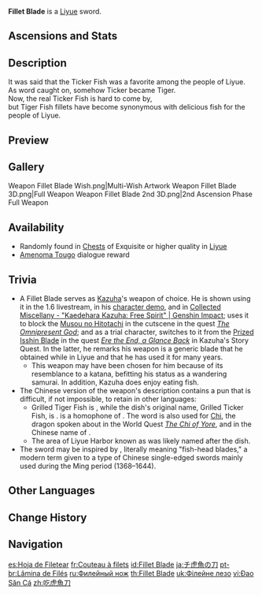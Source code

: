 {{Weapon Infobox
|id             = 11305
|image          = <gallery>
Weapon Fillet Blade.png|Base
Weapon Fillet Blade 2nd.png|2nd Ascension
</gallery>
|type           = Sword
|releaseDate    = 2020-09-28
|quality        = 3
|passive        = Gash
|base_atk       = 39
|2nd_stat_type  = ATK
|2nd_stat       = 7.7%
|effect         = On hit, has 50% chance to deal (var1)% ATK DMG to a single enemy. Can only occur once every (var2)s.
|eff_rank1_var1 = 240
|eff_rank2_var1 = 280
|eff_rank3_var1 = 320
|eff_rank4_var1 = 360
|eff_rank5_var1 = 400
|eff_rank1_var2 = 15
|eff_rank2_var2 = 14
|eff_rank3_var2 = 13
|eff_rank4_var2 = 12
|eff_rank5_var2 = 11
|obtain         = Chests
|obtain2        = Dialogue
|npc            = Amenoma Tougo
}}
{{Description|A sharp filleting knife. The blade is long, thin, and incredibly sharp.}}
'''Fillet Blade'''{{Lang|zh=吃虎鱼刀|zh_tl=[[Grilled Tiger Fish|Tiger Fish]] Blade}} is a [[Liyue]] sword.

==Ascensions and Stats==
{{Weapon Ascensions and Stats
|ascendMat1 = Mist Veiled Lead Elixir
|ascendMat2 = Mist Veiled Mercury Elixir
|ascendMat3 = Mist Veiled Gold Elixir
|bossMat1   = Mist Grass Pollen
|bossMat2   = Mist Grass
|commonMat1 = Treasure Hoarder Insignia
|commonMat2 = Silver Raven Insignia
|bossMat3   = Mist Grass Wick
|commonMat3 = Golden Raven Insignia
|ascendMat4 = Mist Veiled Primo Elixir
}}

==Description==
It was said that the Ticker Fish was a favorite among the people of Liyue.<br />
As word caught on, somehow Ticker became Tiger.<br />
Now, the real Ticker Fish is hard to come by,<br />
but Tiger Fish fillets have become synonymous with delicious fish for the people of Liyue.

==Preview==
{{Preview
|file=Weapon Fillet Blade Passive
}}

==Gallery==
<gallery>
Weapon Fillet Blade Wish.png|Multi-Wish Artwork
Weapon Fillet Blade 3D.png|Full Weapon
Weapon Fillet Blade 2nd 3D.png|2nd Ascension Phase Full Weapon
</gallery>

==Availability==
*Randomly found in [[Chests]] of Exquisite or higher quality in [[Liyue]]
*[[Amenoma Tougo]] dialogue reward

==Trivia==
*A Fillet Blade serves as [[Kazuha]]'s weapon of choice. He is shown using it in the 1.6 livestream, in his [https://youtu.be/zif0Lmhrivc character demo], and in [https://youtu.be/ytUO6XLh2pU Collected Miscellany - "Kaedehara Kazuha: Free Spirit" | Genshin Impact]; uses it to block the [[Musou no Hitotachi]] in the cutscene in the quest ''[[The Omnipresent God]]''; and as a trial character, switches to it from the [[Prized Isshin Blade (Shattered)|Prized Isshin Blade]] in the quest ''[[Ere the End, a Glance Back]]'' in Kazuha's Story Quest. In the latter, he remarks his weapon is a generic blade that he obtained while in Liyue and that he has used it for many years.
** This weapon may have been chosen for him because of its resemblance to a katana, befitting his status as a wandering samurai. In addition, Kazuha does enjoy eating fish.
*The Chinese version of the weapon's description contains a pun that is difficult, if not impossible, to retain in other languages:
**Grilled Tiger Fish is {{zh|烤'''吃'''虎鱼|tl=Broiled Consuming [Chi] Tigerfish}}, while the dish's original name, Grilled Ticker Fish, is {{zh|烤'''螭'''虎鱼|tl=Broiled Hornless-Dragon [Chi] Tigerfish}}. {{zh|{{wt|吃||Chinese}}|rm=chī|tl=eating, consuming}} is a homophone of {{zh|{{wt|螭||Chinese}}|rm=chī|tl=hornless dragon}}. The word {{zh|螭}} is also used for [[Chi]], the dragon spoken about in the World Quest ''[[The Chi of Yore]]'', and in the Chinese name of {{Lang|[[Serpent Spine]]|zh=螭骨剑|zh_tl=Hornless-Dragon [Chi] Spine Sword}}.
**The area of Liyue Harbor known as {{Lang|Chihu Rock|zh=吃虎岩}} was likely named after the dish.
*The sword may be inspired by {{Lang|''yútóudāo''|zh=鱼头刀}}, literally meaning "fish-head blades," a modern term given to a type of Chinese single-edged swords mainly used during the Ming period (1368–1644).

==Other Languages==
{{Flex|
===Weapon===
{{Other Languages
|en      = Fillet Blade
|zhs     = 吃虎鱼刀
|zhs_rm  = Chīhǔyú Dāo
|zht     = 吃虎魚刀
|zht_rm  = Chīhǔyú Dāo
|zh_tl   = Tiger Fish Blade
|ja      = チ虎魚の刀
|ja_rm   = Chikozakana no Katana
|ja_tl   = Tiger Fish Blade
|ko      = 흘호 생선회칼
|ko_rm   = Heulho Saengseonhoekal
|ko_tl   = Raw Tiger Fish Blade
|es      = Hoja de Filetear
|es_tl   = Filleting Blade
|fr      = Couteau à filets
|fr_tl   = Fillet Knife
|ru      = Филейный нож
|ru_tl   = Fillet Knife
|th      = Fillet Blade
|vi      = Đao Săn Cá
|vi_tl   = Fish Hunting Saber
|de      = Filetiermesser
|de_tl   = Filleting Knife
|id      = Fillet Blade
|pt      = Lâmina de Filés
|pt_tl   = Fillet Blade
|tr      = Fileto Kılıcı
|tr_tl   = 
|it      = Lama affilata
|it_tl   = Sharp Blade
}}
|
===Passive===
{{Other Languages
|en      = Gash
|zhs     = 决
|zhs_rm  = Jué
|zht     = 決
|zht_rm  = Jué
|zh_tl   = 
|ja      = 切り捨て
|ja_rm   = Kirisute
|ja_tl   = Cutting Down
|ko      = 결
|ko_tl   = Determination
|es      = Determinación
|es_tl   = Determination
|fr      = Détermination
|fr_tl   = Determination
|ru      = Решительный
|ru_tl   = Decisive
|th      = Gash
|vi      = Quyết
|vi_tl   = 
|de      = Entschlossenheit
|de_tl   = Determination
|id      = Gash
|pt      = Determinação
|pt_tl   = 
|tr      = Derin Yara
|tr_tl   = 
|it      = Risolutezza
|it_tl   = 
}}
}}

==Change History==
{{Change History|1.0}}

==Navigation==
{{Weapon Navbox|type=Swords}}

[[es:Hoja de Filetear]]
[[fr:Couteau à filets]]
[[id:Fillet Blade]]
[[ja:チ虎魚の刀]]
[[pt-br:Lâmina de Filés]]
[[ru:Филейный нож]]
[[th:Fillet Blade]]
[[uk:Філейне лезо]]
[[vi:Đao Săn Cá]]
[[zh:吃虎魚刀]]